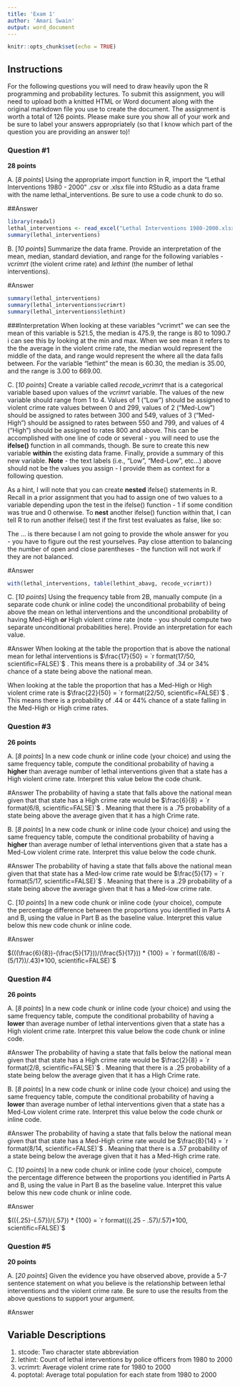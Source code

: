 ```yaml
---
title: 'Exam 1'
author: 'Amari Swain'
output: word_document
---
```


```r
knitr::opts_chunk$set(echo = TRUE)
```

## Instructions

For the following questions you will need to draw heavily upon the R programming and probability lectures. To submit this assignment, you will need to upload both a knitted HTML or Word document along with the original markdown file you use to create the document. The assignment is worth a total of 126 points. Please make sure you show all of your work and be sure to label your answers appropriately (so that I know which part of the question you are providing an answer to)!

### Question #1

**28 points**

A. [*8 points*] Using the appropriate import function in R, import the "Lethal Interventions 1980 - 2000" .csv or .xlsx file into RStudio as a data frame with the name lethal_interventions. Be sure to use a code chunk to do so.

##Answer
``` r
library(readxl)
lethal_interventions <- read_excel("Lethal Interventions 1980-2000.xlsx")
summary(lethal_interventions)

```

B. [*10 points*] Summarize the data frame. Provide an interpretation of the mean, median, standard deviation, and range for the following variables - *vcrimrt* (the violent crime rate) and *lethint* (the number of lethal interventions).

#Answer
``` r
summary(lethal_interventions)
summary(lethal_interventions$vcrimrt)
summary(lethal_interventions$lethint)

```
###Interpretation
When looking at these variables "vcrimrt" we can see the mean of this variable is 521.5, the median is 475.9, the range is 80 to 1090.7 i can see this by looking at the min and max. When we see mean it refers to the the average in the violent crime rate, the median would represent the middle of the data, and range would represent the where all the data falls between. For the variable "lethint" the mean is 60.30, the median is 35.00, and the range is 3.00 to 669.00.


C. [*10 points*] Create a variable called *recode_vcrimrt* that is a categorical variable based upon values of the *vcrimrt* variable. The values of the new variable should range from 1 to 4. Values of 1 ("Low") should be assigned to violent crime rate values between 0 and 299, values of 2 ("Med-Low") should be assigned to rates between 300 and 549, values of 3 ("Med-High") should be assigned to rates between 550 and 799, and values of 4 ("High") should be assigned to rates 800 and above. This can be accomplished with one line of code or several - you will need to use the **ifelse()** function in all commands, though. Be sure to create this new variable **within** the existing data frame. Finally, provide a summary of this new variable. **Note** - the text labels (i.e., "Low", "Med-Low", etc...) above should not be the values you assign - I provide them as context for a following question. 

As a hint, I will note that you can create **nested** ifelse() statements in R. Recall in a prior assignment that you had to assign one of two values to a variable depending upon the test in the ifelse() function - 1 if some condition was true and 0 otherwise. To **nest** another ifelse() function within that, I can tell R to run another ifelse() test if the first test evaluates as false, like so:

The ... is there because I am not going to provide the whole answer for you - you have to figure out the rest yourselves. Pay close attention to balancing the number of open and close parentheses - the function will not work if they are not balanced.  

#Answer
``` r
with(lethal_interventions, table(lethint_abavg, recode_vcrimrt))

```

C. [*10 points*] Using the frequency table from 2B, manually compute (in a separate code chunk or inline code) the unconditional probability of being above the mean on lethal interventions and the unconditional probability of having Med-High **or** High violent crime rate (note - you should compute two separate unconditional probabilities here). Provide an interpretation for each value. 

#Answer
When looking at the table the proportion that is above the national mean for lethal interventions is $\frac{17}{50} = `r format(17/50, scientific=FALSE)`$ . This means there is a probability of .34 or 34% chance of a state being above the national mean.

When looking at the table the proportion that has a Med-High or High violent crime rate is $\frac{22}{50} = `r format(22/50, scientific=FALSE)`$ . This means there is a probability of .44 or 44% chance of a state falling in the Med-High or High crime rates.

### Question #3

**26 points**

A. [*8 points*] In a new code chunk or inline code (your choice) and using the same frequency table, compute the conditional probability of having a **higher** than average number of lethal interventions given that a state has a High violent crime rate. Interpret this value below the code chunk.

#Answer
The probability of having a state that falls above the national mean given that that state has a High crime rate would be $\frac{6}{8} = `r format(6/8, scientific=FALSE)`$ . Meaning that there is a .75 probability of a state being above the average given that it has a high Crime rate. 

B. [*8 points*] In a new code chunk or inline code (your choice) and using the same frequency table, compute the conditional probability of having a **higher** than average number of lethal interventions given that a state has a Med-Low violent crime rate. Interpret this value below the code chunk.

#Answer
The probability of having a state that falls above the national mean given that that state has a Med-low crime rate would be $\frac{5}{17} = `r format(5/17, scientific=FALSE)`$ . Meaning that there is a .29 probability of a state being above the average given that it has a Med-low crime rate. 

C. [*10 points*] In a new code chunk or inline code (your choice), compute the percentage difference between the proportions you identified in Parts A and B, using the value in Part B as the baseline value. Interpret this value below this new code chunk or inline code.

#Answer

 $(((\frac{6}{8})-(\frac{5}{17}))/(\frac{5}{17})) * {100} = `r format(((6/8) - (5/17))/.43)*100, scientific=FALSE)`$

### Question #4

**26 points** 

A. [*8 points*] In a new code chunk or inline code (your choice) and using the same frequency table, compute the conditional probability of having a **lower** than average number of lethal interventions given that a state has a High violent crime rate. Interpret this value below the code chunk or inline code.

#Answer
The probability of having a state that falls below the national mean given that that state has a High crime rate would be $\frac{2}{8} = `r format(2/8, scientific=FALSE)`$ . Meaning that there is a .25 probability of a state being below the average given that it has a High Crime rate. 

B. [*8 points*] In a new code chunk or inline code (your choice) and using the same frequency table, compute the conditional probability of having a **lower** than average number of lethal interventions given that a state has a Med-Low violent crime rate. Interpret this value below the code chunk or inline code.

#Answer
The probability of having a state that falls below the national mean given that that state has a Med-High crime rate would be $\frac{8}{14} = `r format(8/14, scientific=FALSE)`$ . Meaning that there is a .57 probability of a state being below the average given that it has a Med-High crime rate. 

C. [*10 points*] In a new code chunk or inline code (your choice), compute the percentage difference between the proportions you identified in Parts A and B, using the value in Part B as the baseline value. Interpret this value below this new code chunk or inline code.

#Answer

 $(({.25}-{.57})/{.57}) * {100} = `r format(((.25 - .57)/.57)*100, scientific=FALSE)`$

### Question #5

**20 points**

A. [*20 points*] Given the evidence you have observed above, provide a 5-7 sentence statement on what you believe is the relationship between lethal interventions and the violent crime rate. Be sure to use the results from the above questions to support your argument.

#Answer



\newpage

## Variable Descriptions

1. stcode: Two character state abbreviation
2. lethint: Count of lethal interventions by police officers from 1980 to 2000
3. vcrimrt: Average violent crime rate for 1980 to 2000
4. poptotal: Average total population for each state from 1980 to 2000